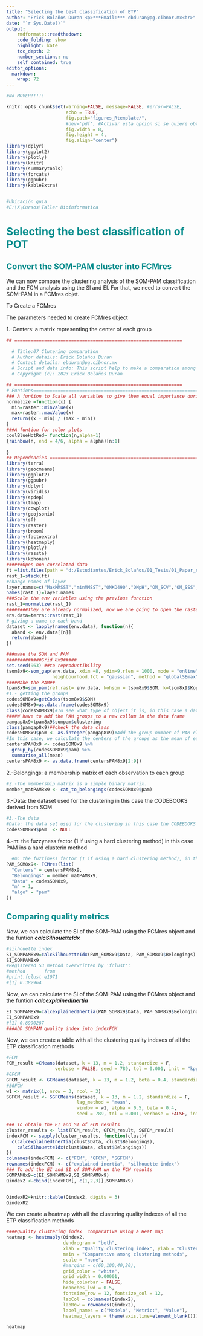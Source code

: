 ---
title: "Selecting the best classification of ETP"
author: "Erick Bolaños Duran <p>***Email:*** ebduran@pg.cibnor.mx<br>"
date: "`r Sys.Date()`"
output:
    rmdformats::readthedown:
    code_folding: show
    highlight: kate
    toc_depth: 2
    number_sections: no
    self_contained: true
editor_options: 
  markdown: 
    wrap: 72
---
```{=html}
<style>
  #content {
    max-width: 1400px;
  }
  #sidebar h2 {
    background-color: #008B8B;
  }
  
  h1, h2 {
    color: #008B8B;
  }
</style>
```
```{r setup, include=FALSE}

#No MOVER!!!!!

knitr::opts_chunk$set(warning=FALSE, message=FALSE, #error=FALSE,
                      echo = TRUE,
                      fig.path="figures_Rtemplate/",
                      #dev='pdf', #Activar esta opción si se quiere obtener PDF
                      fig.width = 8,
                      fig.height = 4,
                      fig.align="center")
library(dplyr)
library(ggplot2)
library(plotly)
library(knitr)
library(summarytools)
library(forcats)
library(ggpubr)
library(kableExtra)


#Ubicación guia
#E:\X\Cursos\Taller Bioinformatica
```
# Selecting the best classification of POT
## Convert the SOM-PAM cluster into FCMres
<p>We can now compare the clustering analysis of the SOM-PAM classification and the FCM analysis using the SI and EI. For that, we need to convert the SOM-PAM in a FCMres objet.</p>
<p>To Create a FCMres</p>
<p>The parameters needed to create FCMres object</p>
<p>1.-Centers: a matrix representing the center of each group</p>
```{r getting the centers, warning=FALSE, message=FALSE}

## ==============================================================
  
  # Title:07_Clutering_comparation
  # Author details: Erick Bolaños Duran
  # Contact details: ebduran@pg.cibnor.mx
  # Script and data info: This script help to make a comparation among cluster analysis
  # Copyright (c): 2023 Erick Bolaños Duran

## ==============================================================
# Funtions===================================================================
### A funtion to Scale all variables to give them equal importance during the SOM training process. 
normalize =function(x) {
  min=raster::minValue(x)
  max=raster::maxValue(x)
  return((x - min) / (max - min))
}
###A funtion for color plots
coolBlueHotRed= function(n,alpha=1)
{rainbow(n, end = 4/6, alpha = alpha)[n:1]
  
}
## Dependencies ==============================================================
library(terra)
library(geocmeans)
library(ggplot2)
library(ggpubr)
library(dplyr)
library(viridis)
library(spdep)
library(tmap)
library(cowplot)
library(geojsonio)
library(sf)
library(raster)
library(broom)
library(factoextra)
library(heatmaply)
library(plotly)
library(rassta)
library(kohonen)
######Open non correlated data
ft =list.files(path = "d:/Estudiantes/Erick_Bolaños/01_Tesis/01_Paper_submition/02_Data/05_Non_correlated_data/" ,full.names = T,pattern = ".tif$",all.files=TRUE)
rast_1=stack(ft)
#change names of layer
layer.names=c("MaxMMSST","minMMSST","OMKD490","OMpH","OM_SCV","OM_SSS","OSD_pH")
names(rast_1)=layer.names
###Scale the env variables using the previous function
rast_1=normalize(rast_1)
########They are already normalized, now we are going to open the raster with the terra package, for this we have to change the object with the rast function
env.data=terra::rast(rast_1)
# giving a name to each band
dataset <- lapply(names(env.data), function(n){
  aband <- env.data[[n]]
  return(aband)
})

###make the SOM and PAM
#############Grid 8x9#####
set.seed(963) ##to reproductibility 
tsom8x9<-som_gap(env.data, xdim =8, ydim=9,rlen = 1000, mode = "online", K.max =25 ,B = 1000, topo="hexagonal",
                 neighbourhood.fct = "gaussian", method = "globalSEmax")
####Make the PAM##
tpam8x9=som_pam(ref.rast= env.data, kohsom = tsom8x9$SOM, k=tsom8x9$Kopt)
#1.- getting the groups
codesSOM8x9=getCodes(tsom8x9$SOM)
codesSOM8x9=as.data.frame(codesSOM8x9)
class(codesSOM8x9)#To see what type of object it is, in this case a data.frame
####W have to add the PAM groups to a new collum in the data frame 
pamgap8x9=tpam8x9$sompam$clustering
class(pamgap8x9)##check the data class 
codesSOM8x9$pam <- as.integer(pamgap8x9)#Add the group number of PAM clustering
#In this case, we calculate the centers of the groups as the mean of each variable in each group.
centersPAM8x9 <- codesSOM8x9 %>% 
  group_by(codesSOM8x9$pam) %>%
  summarise_all(mean)
centersPAM8x9 <- as.data.frame(centersPAM8x9[2:9])  
```
<p>2.-Belongings: a membership matrix of each observation to each group</p>
```{r getting the belongings, warning=FALSE, message=FALSE}
#2.-The membership matrix is a simple binary matrix.
member_matPAM8x9 <- cat_to_belongings(codesSOM8x9$pam)
```
<p>3.-Data: the dataset used for the clustering in this case the CODEBOOKS derived from SOM</p>
```{r getting the data, warning=FALSE, message=FALSE}
#3.-The data
#Data: the data set used for the clustering in this case the CODEBOOKS derived from SOM
codesSOM8x9$pam  <- NULL
```
<p>4.-m: the fuzzyness factor (1 if using a hard clustering method) in this case PAM ins a hard clusterin method</p>
```{r Making the FCMres object, warning=FALSE, message=FALSE}

  #m: the fuzziness factor (1 if using a hard clustering method), in this case PAM ins a hard clusterin method
PAM_SOM8x9<- FCMres(list(
  "Centers" = centersPAM8x9,
  "Belongings" = member_matPAM8x9,
  "Data" = codesSOM8x9,
  "m" = 1,
  "algo" = "pam"
))
```
## Comparing quality metrics 
<p>Now, we can calculate the SI of the SOM-PAM using the FCMres object and the funtion ***calcSilhouetteIdx***</p>
```{r SI, warning=FALSE, message=FALSE}
#silhouette index
SI_SOMPAM8x9=calcSilhouetteIdx(PAM_SOM8x9$Data, PAM_SOM8x9$Belongings)
SI_SOMPAM8x9
#Registered S3 method overwritten by 'fclust':
#method       from 
#print.fclust e1071
#[1] 0.382964
```
<p>Now, we can calculate the SI of the SOM-PAM using the FCMres object and the funtion ***calcexplainedInertia***</p>
```{r EI, warning=FALSE, message=FALSE}
EI_SOMPAM8x9=calcexplainedInertia(PAM_SOM8x9$Data, PAM_SOM8x9$Belongings)
EI_SOMPAM8x9
#[1] 0.8990287
###ADD SOMPAM quality index into indexFCM
```
<p>Now, we can create a table with all the clustering quality indexes of all the ETP classification methods</p>
```{r making a table, warning=FALSE, message=FALSE}
#FCM
FCM_result =CMeans(dataset, k = 13, m = 1.2, standardize = F,
                  verbose = FALSE, seed = 789, tol = 0.001, init = "kpp")
#GFCM
GFCM_result <- GCMeans(dataset, k = 13, m = 1.2, beta = 0.4, standardize = F, verbose = FALSE, seed = 789, tol = 0.001)
#SGFCM
w1 <- matrix(1, nrow = 3, ncol = 3)
SGFCM_result <- SGFCMeans(dataset, k = 13, m = 1.2, standardize = F,
                          lag_method = "mean",
                          window = w1, alpha = 0.5, beta = 0.4,
                          seed = 789, tol = 0.001, verbose = FALSE, init = "kpp")

### To obtain the EI and SI of FCM results
cluster_results <- list(FCM_result, GFCM_result, SGFCM_result)
indexFCM <- sapply(cluster_results, function(clust){
  c(calcexplainedInertia(clust$Data, clust$Belongings),
    calcSilhouetteIdx(clust$Data, clust$Belongings))
})
colnames(indexFCM) <- c("FCM", "GFCM", "SGFCM")
rownames(indexFCM) <- c("explained inertia", "silhouette index")
### To add the EI and SI of SOM-PAM un the FCM results
SOMPAM8x9=c(EI_SOMPAM8x9,SI_SOMPAM8x9)
Qindex2 <-cbind(indexFCM[, c(1,2,3)],SOMPAM8x9)


QindexR2=knitr::kable(Qindex2, digits = 3)
QindexR2
```
<p>We can create a heatmap with all the clustering quality indexes of all the ETP classification methods</p>
```{r making a heatmap, warning=FALSE, message=FALSE}
####Quality clustering index  comparative using a Heat map
heatmap <- heatmaply(Qindex2,
                     dendrogram = "both",
                     xlab = "Quality clustering index", ylab = "Clustering methods", 
                     main = "Comparative among clustering methods",
                     scale = "none",
                     #margins = c(60,100,40,20),
                     grid_color = "white",
                     grid_width = 0.00001,
                     hide_colorbar = FALSE,
                     branches_lwd = 0.5,
                     fontsize_row = 12, fontsize_col = 12,
                     labCol = colnames(Qindex2),
                     labRow = rownames(Qindex2),
                     label_names = c("Modelo", "Metric:", "Value"),
                     heatmap_layers = theme(axis.line=element_blank()))

heatmap 
```
